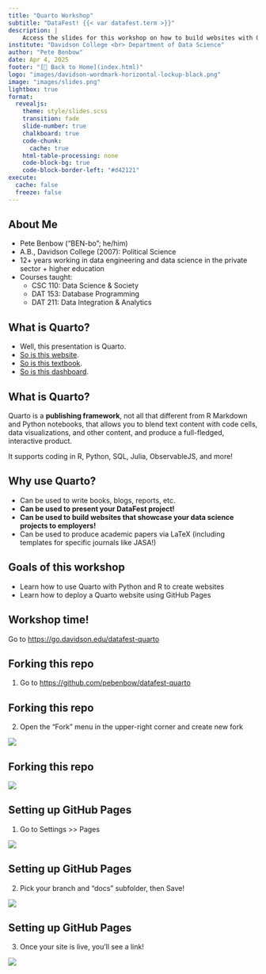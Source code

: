 ```yaml
---
title: "Quarto Workshop"
subtitle: "DataFest! {{< var datafest.term >}}"
description: | 
    Access the slides for this workshop on how to build websites with Quarto!
institute: "Davidson College <br> Department of Data Science"
author: "Pete Benbow"
date: Apr 4, 2025
footer: "[🔗 Back to Home](index.html)"
logo: "images/davidson-wordmark-horizontal-lockup-black.png"
image: "images/slides.png"
lightbox: true
format:
  revealjs:
    theme: style/slides.scss
    transition: fade
    slide-number: true
    chalkboard: true
    code-chunk:
      cache: true
    html-table-processing: none
    code-block-bg: true
    code-block-border-left: "#d42121"
execute:
  cache: false
  freeze: false
---
```


## About Me

- Pete Benbow ("BEN-bo"; he/him)
- A.B., Davidson College (2007): Political Science
- 12+ years working in data engineering and data science in the private sector + higher education
- Courses taught:
    - CSC 110: Data Science & Society
    - DAT 153: Database Programming
    - DAT 211: Data Integration & Analytics

## What is Quarto?

- Well, this presentation is Quarto.
- [So is this website](https://pebenbow.github.io/datafest-quarto/){target="_blank"}.
- [So is this textbook](https://r4ds.hadley.nz/){target="_blank"}.
- [So is this dashboard](https://ivelasq.github.io/mortgage-dashboard/){target="_blank"}.

## What is Quarto?

Quarto is a **publishing framework**, not all that different from R Markdown and Python notebooks, that allows you to blend text content with code cells, data visualizations, and other content, and produce a full-fledged, interactive product.

It supports coding in R, Python, SQL, Julia, ObservableJS, and more!

## Why use Quarto?

- Can be used to write books, blogs, reports, etc.
- **Can be used to present your DataFest project!**
- **Can be used to build websites that showcase your data science projects to employers!**
- Can be used to produce academic papers via LaTeX (including templates for specific journals like JASA!)

## Goals of this workshop

- Learn how to use Quarto with Python and R to create websites
- Learn how to deploy a Quarto website using GitHub Pages

## Workshop time!

Go to <https://go.davidson.edu/datafest-quarto>

## Forking this repo

1. Go to <https://github.com/pebenbow/datafest-quarto>

## Forking this repo

2. Open the "Fork" menu in the upper-right corner and create new fork

![](images/repo-fork.png)

## Forking this repo

![](images/repo-fork2.png)

## Setting up GitHub Pages

1. Go to Settings >> Pages

![](images/github-pages01.png)

## Setting up GitHub Pages

2. Pick your branch and "docs" subfolder, then Save!

![](images/github-pages02.png)

## Setting up GitHub Pages

3. Once your site is live, you'll see a link!

![](images/github-pages03.png)